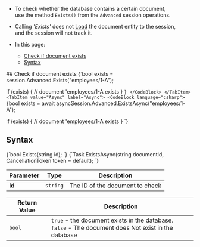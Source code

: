 
<Admonition type="note" title="">

* To check whether the database contains a certain document,  
  use the method `Exists()` from the `Advanced` session operations.  

* Calling _'Exists'_ does not [Load](../../../client-api/session/loading-entities.mdx) the document entity to the session,  
  and the session will not track it. 

* In this page:
    * [Check if document exists](../../../client-api/session/how-to/check-if-document-exists.mdx#check-if-document-exists)
    * [Syntax](../../../client-api/session/how-to/check-if-document-exists.mdx#syntax)
</Admonition>
## Check if document exists

<Tabs groupId='languageSyntax'>
<TabItem value="Sync" label="Sync">
<CodeBlock language="csharp">
{`bool exists = session.Advanced.Exists("employees/1-A");

if (exists)
{
    // document 'employees/1-A exists
}
`}
</CodeBlock>
</TabItem>
<TabItem value="Async" label="Async">
<CodeBlock language="csharp">
{`bool exists = await asyncSession.Advanced.ExistsAsync("employees/1-A");

if (exists)
{
    // document 'employees/1-A exists
}
`}
</CodeBlock>
</TabItem>
</Tabs>



## Syntax

<Tabs groupId='languageSyntax'>
<TabItem value="Sync" label="Sync">
<CodeBlock language="csharp">
{`bool Exists(string id);
`}
</CodeBlock>
</TabItem>
<TabItem value="Async" label="Async">
<CodeBlock language="csharp">
{`Task<bool> ExistsAsync(string documentId, CancellationToken token = default);
`}
</CodeBlock>
</TabItem>
</Tabs>

| Parameter | Type | Description |
| - | - | - |
| **id** | `string` | The ID of the document to check |

| Return Value | Description |
| - | - |
| `bool` | `true` - the document exists in the database.<br/>`false` - The document does Not exist in the database |




